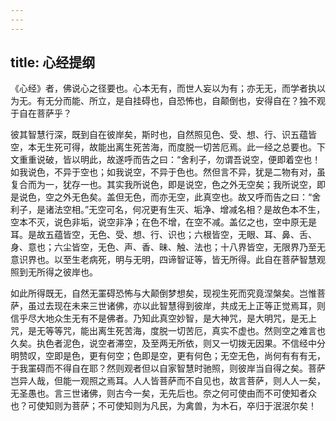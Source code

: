 ```yaml
---
---
---
```

title: 心经提纲
---

《心经》者，佛说心之径要也。心本无有，而世人妄以为有；亦无无，而学者执以为无。有无分而能、所立，是自挂碍也，自恐怖也，自颠倒也，安得自在？独不观于自在菩萨乎？

彼其智慧行深，既到自在彼岸矣，斯时也，自然照见色、受、想、行、识五蕴皆空，本无生死可得，故能出离生死苦海，而度脱一切苦厄焉。此一经之总要也。下文重重说破，皆以明此，故遂呼而告之曰：“舍利子，勿谓吾说空，便即着空也！如我说色，不异于空也；如我说空，不异于色也。然但言不异，犹是二物有对，虽复合而为一，犹存一也。其实我所说色，即是说空，色之外无空矣；我所说空，即是说色，空之外无色矣。盖但无色，而亦无空，此真空也。故又呼而告之曰：“舍利子，是诸法空相。”无空可名，何况更有生灭、垢净、增减名相？是故色本不生，空本不灭，说色非垢，说空非净；在色不增，在空不减。盖亿之也，空中原无是耳。是故五蕴皆空，无色、受、想、行、识也；六根皆空，无眼、耳、鼻、舌、身、意也；六尘皆空，无色、声、香、昧、触、法也；十八界皆空，无限界乃至无意识界也。以至生老病死，明与无明，四谛智证等，皆无所得。此自在菩萨智慧观照到无所得之彼岸也。

如此所得既无，自然无罣碍恐怖与大颠倒梦想矣，现视生死而究竟涅槃矣。岂惟菩萨，虽过去现在未来三世诸佛，亦以此智慧得到彼岸，共成无上正等正觉焉耳，则信乎尽大地众生无有不是佛者。乃知此真空妙智，是大神咒，是大明咒，是无上咒，是无等等咒，能出离生死苦海，度脱一切苦厄，真实不虚也。然则空之难言也久矣。执色者泥色，说空者滞空，及至两无所依，则又一切拨无因果。不信经中分明赞叹，空即是色，更有何空；色即是空，更有何色；无空无色，尚何有有有无，于我罣碍而不得自在耶？然则观者但以自家智慧时驰照，则彼岸当自得之矣。菩萨岂异人哉，但能一观照之焉耳。人人皆菩萨而不自见也，故言菩萨，则人人一矣，无圣愚也。言三世诸佛，则古今一矣，无先后也。奈之何可使由而不可使知者众也？可使知则为菩萨；不可使知则为凡民，为禽兽，为木石，卒归于泯泯尔矣！